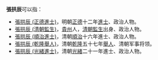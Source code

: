 '''張拱辰'''可以指：
* [[張拱辰_(正德進士)|張拱辰 (正德進士)]]，明朝[[正德_(明朝)|正德]]十二年[[進士|進士]]、政治人物。
* [[張拱辰_(清朝監生)|張拱辰 (清朝監生)]]，[[貴州|貴州]]人，[[清朝|清朝]][[監生|監生]]出身、政治人物。
* [[張拱辰_(順治進士)|張拱辰 (順治進士)]]，清朝[[順治|順治]]十六年進士、政治人物。
* [[張拱辰_(乾隆舉人)|張拱辰 (乾隆舉人)]]，清朝[[乾隆|乾隆]]五十七年[[舉人|舉人]]、清朝军事将领。
* [[張拱辰_(光緒進士)|張拱辰 (光緒進士)]]，清朝[[光緒|光緒]]二十一年進士、政治人物。
{{disambig}}